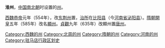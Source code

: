 '''淮州'''，[[中国|中国]][[南北朝|南北朝]]时设置的[[州|州]]。

[[西魏恭帝|西魏恭帝]]元年（554年），改[[东荆州|东荆州]]置，[[治所|治所]]在[[比阳县|比阳县]]（今[[河南省|河南省]][[泌阳县|泌阳县]]）。[[隋朝|隋朝]][[開皇|開皇]]五年（585年）改名[[顯州_(隋朝)|顯州]]。[[貞觀_(唐朝)|貞觀]]九年（635年）改顯州置[[唐州_(唐朝)|唐州]]。

{{河南行政区划小作品}}
[[Category:西魏的州|Category:西魏的州]]
[[Category:北周的州|Category:北周的州]]
[[Category:隋朝的州|Category:隋朝的州]]
[[Category:河南的州|Category:河南的州]]
[[Category:驻马店行政区划史|Category:驻马店行政区划史]]